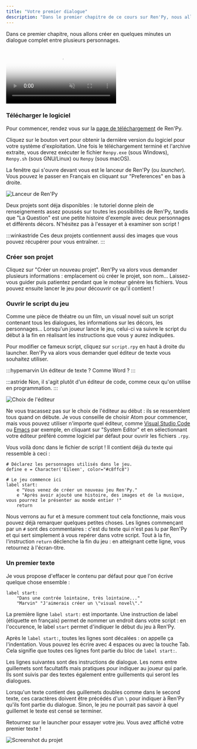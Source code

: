```yaml
---
title: "Votre premier dialogue"
description: "Dans le premier chapitre de ce cours sur Ren'Py, nous allons créer en quelques minutes un dialogue complet entre plusieurs personnages."
---
```


Dans ce premier chapitre, nous allons créer en quelques minutes un dialogue complet entre plusieurs personnages.

<Video
  src="demo.mp4"
  poster="poster.png"
  muted loop controls
  caption="Le résultat final de ce chapitre."
/>

### Télécharger le logiciel

Pour commencer, rendez vous sur la [page de téléchargement](https://renpy.org/latest.html) de Ren'Py.

Cliquez sur le bouton vert pour obtenir la dernière version du logiciel pour votre système d'exploitation. Une fois le téléchargement terminé et l'archive extraite, vous devrez exécuter le fichier `Renpy.exe` (sous Windows), `Renpy.sh` (sous GNU/Linux) ou `Renpy` (sous macOS).

La fenêtre qui s'ouvre devant vous est le lanceur de Ren'Py (ou *launcher*). Vous pouvez le passer en Français en cliquant sur "Preferences" en bas à droite.

<Image
  src="launcher.png"
  alt="Lanceur de Ren'Py"
/>

Deux projets sont déja disponibles : le tutoriel donne plein de renseignements assez poussés sur toutes les possibilités de Ren'Py, tandis que "La Question" est une petite histoire d'exemple avec deux personnages et différents décors. N'hésitez pas à l'essayer et à examiner son script !

:::winkastride
Ces deux projets contiennent aussi des images que vous pouvez récupérer pour vous entraîner.
:::

### Créer son projet

Cliquez sur "Créer un nouveau projet". Ren'Py va alors vous demander plusieurs informations : emplacement où créer le projet, son nom... Laissez-vous guider puis patientez pendant que le moteur génère les fichiers. Vous pouvez ensuite lancer le jeu pour découvrir ce qu'il contient !

### Ouvrir le script du jeu

Comme une pièce de théatre ou un film, un visual novel suit un script contenant tous les dialogues, les informations sur les décors, les personnages... Lorsqu'un joueur lance le jeu, celui-ci va suivre le script du début à la fin en réalisant les instructions que vous y aurez indiquées.

Pour modifier ce fameux script, cliquez sur `script.rpy` en haut à droite du launcher. Ren'Py va alors vous demander quel éditeur de texte vous souhaitez utiliser.

:::hypemarvin
Un éditeur de texte ? Comme Word ?
:::

:::astride
Non, il s'agit plutôt d'un éditeur de code, comme ceux qu'on utilise en programmation.
:::

<Image
  src="selection-editeur.png"
  alt="Choix de l'éditeur"
/>

Ne vous tracassez pas sur le choix de l'éditeur au début : ils se ressemblent tous quand on débute. Je vous conseille de choisir Atom pour commencer, mais vous pouvez utiliser n'importe quel éditeur, comme [Visual Studio Code](https://code.visualstudio.com/) ou [Emacs](https://www.gnu.org/software/emacs/) par exemple, en cliquant sur "System Editor" et en sélectionnant votre éditeur préféré comme logiciel par défaut pour ouvrir les fichiers `.rpy`.

Vous voilà donc dans le fichier de script ! Il contient déjà du texte qui ressemble à ceci :

```renpy
# Déclarez les personnages utilisés dans le jeu.
define e = Character('Eileen', color="#c8ffc8")

# Le jeu commence ici
label start:
    e "Vous venez de créer un nouveau jeu Ren'Py."
    e "Après avoir ajouté une histoire, des images et de la musique, vous pourrez le présenter au monde entier !"
    return
```

Nous verrons au fur et à mesure comment tout cela fonctionne, mais vous pouvez déjà remarquer quelques petites choses. Les lignes commençant par un `#` sont des commentaires : c'est du texte qui n'est pas lu par Ren'Py et qui sert simplement à vous repérer dans votre script. Tout à la fin, l'instruction `return` déclenche la fin du jeu : en atteignant cette ligne, vous retournez à l'écran-titre.

### Un premier texte

Je vous propose d'effacer le contenu par défaut pour que l'on écrive quelque chose ensemble :

```renpy
label start:
    "Dans une contrée lointaine, très lointaine..."
    "Marvin" "J'aimerais créer un \"visual novel\"."
```

La première ligne `label start:` est importante. Une instruction de label (étiquette en français) permet de nommer un endroit dans votre script : en l'occurence, le label `start` permet d'indiquer le début du jeu à Ren'Py.

Après le `label start:`, toutes les lignes sont décalées : on appelle ça l'indentation. Vous pouvez les écrire avec 4 espaces ou avec la touche Tab. Cela signifie que toutes ces lignes font partie du bloc de `label start:`.

Les lignes suivantes sont des instructions de dialogue. Les noms entre guillemets sont facultatifs mais pratiques pour indiquer au joueur qui parle. Ils sont suivis par des textes également entre guillements qui seront les dialogues.

Lorsqu'un texte contient des guillemets doubles comme dans le second texte, ces caractères doivent être précédés d'un `\` pour indiquer à Ren'Py qu'ils font partie du dialogue. Sinon, le jeu ne pourrait pas savoir à quel guillemet le texte est censé se terminer.

Retournez sur le launcher pour essayer votre jeu. Vous avez affiché votre premier texte !

<Image
  src="premier-texte.png"
  alt="Screenshot du projet"
  caption="C'est un bon début !"
/>

